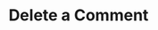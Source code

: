 ---
title: Delete a Comment
openapi: delete /projects/{projectSlug}/feedback/{feedbackId}/comments/{commentId}
---